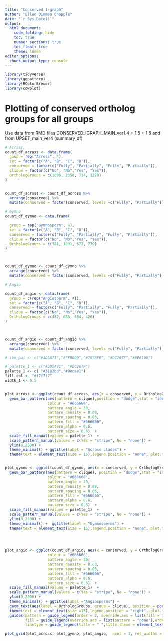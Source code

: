 ```yaml
---
title: "Conserved I-graph"
author: "Ellen Dimmen Chapple"
date: "`r Sys.Date()`"
output: 
  html_document:
    code_folding: hide
    toc: true
    number_sections: true
    toc_float: true
    theme: lumen
editor_options:
  chunk_output_type: console
---
```



```r

library(tidyverse)
library(ggpattern)
library(RColorBrewer)
library(cowplot)

```

# Plotting of conserved ortholog groups for all groups

Use data from RMD files CONSERVED_IGRAPH_MAIN_ver1.4 + 1.5 + 1.6 and from UPSET_main_ver4 (summary_df)


```r

# Across
count_df_across <- data.frame(
  goup = rep("Across", 4),
  set = factor(c("A", "B", "C", "D")),
  conserved = factor(c("Fully", "Partially", "Fully", "Partially")),
  clique = factor(c("No", "No","Yes", "Yes")),
  OrthologGroups = c(1096, 2358, 714, 1278)
)


count_df_across <- count_df_across %>% 
  arrange(conserved) %>% 
  mutate(conserved = factor(conserved, levels =c("Fully", "Partially")))

# Gymno  
count_df_gymno <- data.frame(

  group = rep("Gymnosperm", 4),
  set = factor(c("A", "B", "C", "D")),
  conserved = factor(c("Fully", "Partially", "Fully", "Partially")),
  clique = factor(c("No", "No","Yes", "Yes")),
  OrthologGroups = c(781, 1031, 672, 779)
)



count_df_gymno <- count_df_gymno %>% 
  arrange(conserved) %>% 
  mutate(conserved = factor(conserved, levels =c("Fully", "Partially"))) 

# Angio

count_df_angio <- data.frame(
  group = c(rep("Angiosperm", 4)),
  set = factor(c("A", "B", "C", "D")),
  conserved = factor(c("Fully", "Partially", "Fully", "Partially")),
  clique = factor(c("No", "No","Yes", "Yes")),
  OrthologGroups = c(432, 633, 364, 426)
)



count_df_angio <- count_df_angio %>% 
  arrange(conserved) %>% 
  mutate(conserved = factor(conserved, levels =c("Fully", "Partially"))) 

```



```r


# ibm_pal <- c("#3D5A71","#FFB000","#785EF0", "#DC267F","#FE6100")

# palette_1 <- c("#3D5A71", "#DC267F")
palette_1 <- c( "#3182bd","#9ecae1")
fill_col <- "#f7f7f7"
width_1 <- 0.5


plot_across <- ggplot(count_df_across, aes(x = conserved, y = OrthologGroups, fill = conserved)) +
  geom_bar_pattern(aes(pattern = clique),position = "dodge",stat = "identity", width = width_1,
                   colour = "#666666",
                   pattern_angle = 30,
                   pattern_density = 0.08,
                   pattern_spacing = 0.05,
                   pattern_fill = "#666666",
                   pattern_alpha = 0.6,
                   pattern_size = 0.6)  +
  scale_fill_manual(values = palette_1)  +
  scale_pattern_manual(values = c(Yes = "stripe", No = "none")) +
  ylim(0,2500) +  
  theme_minimal() + ggtitle(label = "Across clades") + 
  theme(text = element_text(size = 15),legend.position = "none", plot.title = element_text(hjust = 0.5), axis.text.x = element_blank(), axis.title.x = element_blank(), panel.background = element_rect(fill = fill_col)) + geom_text(aes(label = OrthologGroups, group = clique), position = position_dodge(width = 0.6), vjust = -0.5, size = 4.3, fontface = 2) 


plot_gymno <- ggplot(count_df_gymno, aes(x = conserved, y = OrthologGroups, fill = conserved)) +
  geom_bar_pattern(aes(pattern = clique), position = "dodge",stat = "identity", width = width_1,
                   colour = "#666666",
                   pattern_angle = 30,
                   pattern_density = 0.08,
                   pattern_spacing = 0.05,
                   pattern_fill = "#666666",
                   pattern_alpha = 0.6,
                   pattern_size = 0.6)  +
  scale_fill_manual(values = palette_1)  +
  scale_pattern_manual(values = c(Yes = "stripe", No = "none")) +
  ylim(0,2500) +  
  theme_minimal() +  ggtitle(label = "Gymnosperms") +
  theme(text = element_text(size = 15),legend.position = "none", plot.title = element_text(hjust = 0.5), axis.text.x = element_blank(), axis.title.x = element_blank(), axis.text.y = element_blank(),axis.title.y = element_blank(), panel.background = element_rect(fill = fill_col)) + geom_text(aes(label = OrthologGroups, group = clique), position = position_dodge(width = 0.6), vjust = -0.5, size = 4.3, fontface = 2)




plot_angio <- ggplot(count_df_angio, aes(x = conserved, y = OrthologGroups, fill = conserved)) +  geom_bar_pattern(aes(pattern = clique),position = "dodge",stat = "identity", width = width_1,
                   colour = "#666666",
                   pattern_angle = 30,
                   pattern_density = 0.08,
                   pattern_spacing = 0.05,
                   pattern_fill = "#666666",
                   pattern_alpha = 0.6,
                   pattern_size = 0.6)  +
  scale_fill_manual(values = palette_1)  +
  scale_pattern_manual(values = c(Yes = "stripe", No = "none")) +
  ylim(0,2500) +  
  theme_minimal() + ggtitle(label ="Angiosperms") + 
  geom_text(aes(label = OrthologGroups, group = clique), position = position_dodge(width = 0.6), vjust = -0.7,  size = 4.3, fontface = 2)  +
  theme(text = element_text(size =15),legend.position = "right", plot.title = element_text(hjust = 0.5), axis.text.x = element_blank(), axis.title.x = element_blank(), axis.text.y = element_blank(),axis.title.y = element_blank(),panel.background = element_rect(fill = fill_col)) + 
  guides(pattern = guide_legend(order = 2, override.aes = list(fill = fill_col), title = "Clique",title.theme = element_text(size = 15, face = "bold")),
         fill = guide_legend(override.aes = list(pattern = "none"),order = 1, title = "Conserved", title.theme = element_text(size = 15, face = "bold")),
         linetype = guide_legend(title = " ",title.theme = element_text(size = 15, face = "bold")))

```


```r
plot_grid(plot_across, plot_gymno, plot_angio,  ncol = 3, rel_widths = c(1,1,1.2))
  
```


